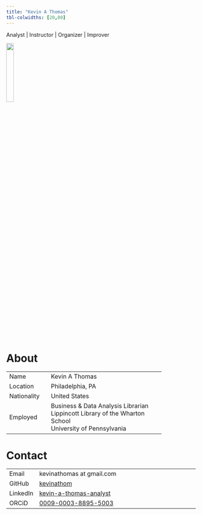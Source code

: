 ```yaml
---
title: "Kevin A Thomas"
tbl-colwidths: [20,80]
---
```


Analyst | Instructor | Organizer | Improver

![](/assets/KevinThomas_PLC03422_RGB_LoResCrop.jpg){width="20%"}

# About  
+-------------+--------------------------------------------+
|             |                                            |
+=============+============================================+
| Name        | Kevin A Thomas                             |
+-------------+--------------------------------------------+
| Location    | Philadelphia, PA                           |
+-------------+--------------------------------------------+
| Nationality | United States                              |
+-------------+--------------------------------------------+
| Employed    | Business & Data Analysis Librarian \       |
|             | Lippincott Library of the Wharton School \ |
|             | University of Pennsylvania \               |
+-------------+--------------------------------------------+

# Contact  
+----------+-------------------------------------------------------------------------------+
|          |                                                                               |
+==========+===============================================================================+
| Email    | kevinathomas at gmail.com                                                     |
+----------+-------------------------------------------------------------------------------+
| GitHub   | [kevinathom](https://github.com/kevinathom)                                   |
+----------+-------------------------------------------------------------------------------+
| LinkedIn | [kevin-a-thomas-analyst](https://www.linkedin.com/in/kevin-a-thomas-analyst/) |
+----------+-------------------------------------------------------------------------------+
| ORCiD    | [0009-0003-8895-5003](https://orcid.org/0009-0003-8895-5003)                  |
+----------+-------------------------------------------------------------------------------+
